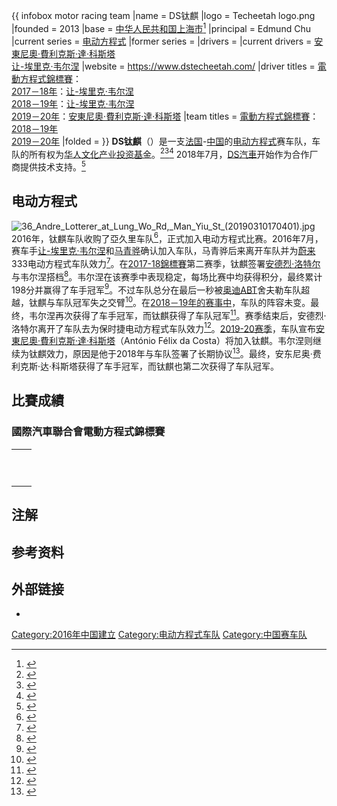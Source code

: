 {{noteTA
|G1=F1
|G2=Motor
}}
{{ infobox motor racing team
|name             = {{flagicon|FRA}}DS钛麒
|logo             = Techeetah logo.png
|founded          = 2013{{refn|group=N|钛麒实际成立于2013年，但後來在[[2016－17年電動方程式錦標賽|2016年]]收购亞久里车队加入賽事，而不是以新车队的形式加入了比赛。<ref>{{cite web|title=Team Aguri concludes Chinese takeover deal|url=http://www.motorsport.com/formula-e/news/team-aguri-concludes-chinese-takeover-deal-793253|website=Motorsport.com|first=Jamie|last=Klein|date=2016-06-28}}</ref>}}
|base             = [[中华人民共和国|中华人民共和国]][[上海市|上海市]]<ref>{{cite web|url=https://www.dstecheetah.com/team/meet-the-team/|title=About DS TECHEETAH|website=DS TECHEETAH}}</ref>
|principal        = Edmund Chu<br>{{le|馬克·普雷斯頓|Mark Preston (businessman)}}
|current series   = [[电动方程式|电动方程式]]
|former series    = 
|drivers          = 
|current drivers  = {{flagicon|POR}} [[安東尼奧·費利克斯·達·科斯塔|安東尼奧·費利克斯·達·科斯塔]]<br>{{flagicon|FRA}} [[让-埃里克·韦尔涅|让-埃里克·韦尔涅]]
|website          = https://www.dstecheetah.com/
|driver titles    = [[電動方程式|電動方程式錦標賽]]：<br>[[2017－18年電動方程式錦標賽|2017－18年]]：[[让-埃里克·韦尔涅|让-埃里克·韦尔涅]]<br>[[2018－19年电动方程式锦标赛|2018－19年]]：[[让-埃里克·韦尔涅|让-埃里克·韦尔涅]]<br>[[2019－20年电动方程式锦标赛|2019－20年]]：[[安東尼奧·費利克斯·達·科斯塔|安東尼奧·費利克斯·達·科斯塔]]
|team titles      = [[電動方程式|電動方程式錦標賽]]：<br>[[2018－19年电动方程式锦标赛|2018－19年]]<br>[[2019－20年电动方程式锦标赛|2019－20年]]
|folded           = <!-- {{End date|YYYY|MM|DD}}-->
}}
'''DS钛麒'''（{{lang-en|'''DS Techeetah'''}}）是一支[[法国|法国]]-[[中华人民共和国|中国]]的[[电动方程式|电动方程式]]赛车队，车队的所有权为[[华人文化产业投资基金|华人文化产业投资基金]]。<ref>{{cite web|url= https://www.fiaformulae.com/en/championship/teams-and-drivers/ds-techeetah-formula-e-team  |title= DS TECHEETAH |website=FIA Formula E}}</ref><ref>{{cite web|url= https://the-race.com/formula-e/ds-techeetahs-formula-e-future-in-flux-as-gen3-decision-looms/ |title= DS TECHEETAH’S FORMULA E FUTURE IN FLUX AS GEN3 DECISION LOOMS |website=The Race |first=Sam |last=Smith |date=4 January 2022}}</ref><ref>{{cite web|url=http://www.motorsport.com/formula-e/news/techeetah-the-inside-line-on-formula-e-s-newest-team-802423/|title=Techeetah: The inside line on Formula E's newest team|date=2016-07-27|accessdate=2016-08-21}}</ref> 2018年7月，[[DS汽車|DS汽車]]开始作为合作厂商提供技术支持。<ref>{{cite web|url=http://www.ds.com.cn/web/cn/spirit/dsworld/news/16382|title=DS汽车将与钛麒车队合作，征战电动方程式赛事|website=DS Automobile|date=2018-07-24}}</ref>

==电动方程式==
[[File:36_Andre_Lotterer_at_Lung_Wo_Rd,_Man_Yiu_St_(20190310170401).jpg|thumb]]
2016年，钛麒车队收购了亞久里车队<ref>{{cite web|url=http://insideevs.com/formula-e-accepts-10-teams-third-season-2016-17-adds-5-new-cities/|title=Formula E Accepts 10 Teams For Third Season 2016-17 And Adds 5 New Cities|date=2016-07-09}}</ref>，正式加入电动方程式比赛。2016年7月，赛车手[[让-埃里克·韦尔涅|让-埃里克·韦尔涅]]和[[马青骅|马青骅]]确认加入车队，马青骅后来离开车队并为[[蔚来|蔚来]]333电动方程式车队效力<ref>{{cite web|url=http://www.crash.net/formula-e/news/231886/1/vergne-qinghau-form-techeetah-formula-e-lineup.html|title=Vergne, Qinghau form Techeetah Formula E line-up|date=2016-07-07}}</ref>。在[[2017－18年電動方程式錦標賽|2017-18錦標賽]]第二赛季，钛麒签署[[安德烈·洛特尔|安德烈·洛特尔]]与韦尔涅搭档<ref>{{cite web|url=https://e-racing365.com/formula-e/exclusive-techeetah-sign-lotterer/|title=Lotterer Signs for Techeetah|last=Smith|first=Sam|work=e-racing365|date=2017-09-26|}}</ref>。韦尔涅在该赛季中表现稳定，每场比赛中均获得积分，最终累计198分并赢得了车手冠军<ref>{{cite web|url=https://e-racing365.com/formula-e/di-grassi-leads-audi-1-2-vergne-clinches-title-in-race-1/|title=Di Grassi Leads Audi 1-2; Vergne Clinches Title in Race 1|last=Dagys|first=John|work=e-racing365|date=2018-07-14}}</ref>。不过车队总分在最后一秒被[[奥迪|奥迪]]ABT舍夫勒车队超越，钛麒与车队冠军失之交臂<ref>{{cite web|url=https://e-racing365.com/formula-e/vergne-wins-race-2-audi-claims-teams-title-in-new-york/|title=Vergne Wins Race 2; Audi Claims Teams’ Title in New York|last=Dagys|first=John|work=e-racing365|date=2018-07-15}}</ref>。在[[2018－19年电动方程式锦标赛|2018－19年的赛事中]]，车队的阵容未变。最终，韦尔涅再次获得了车手冠军，而钛麒获得了车队冠军<ref>{{cite web|url=https://e-racing365.com/formula-e/frijns-wins-race-2-vergne-crowned-champion-in-nyc/|title=Frijns Wins Race 2; Vergne Crowned Champion in NYC|last=Dagys|first=John|work=e-racing365|date=2019-07-14}}</ref>。赛季结束后，安德烈·洛特尔离开了车队去为保时捷电动方程式车队效力<ref>{{Cite web|url=https://www.e-racing.net/2019/07/17/lotterer-joins-jani-at-porsche-for-season-six/|title=Lotterer joins Jani at Porsche for season six|website=e-racing.net|last=Smith|first=Topher|date=2019-07-17}}</ref>。[[2019－20年电动方程式锦标赛|2019-20赛季]]，车队宣布[[安東尼奧·費利克斯·達·科斯塔|安東尼奧·費利克斯·達·科斯塔]]（António Félix da Costa）将加入钛麒。韦尔涅则继续为钛麒效力，原因是他于2018年与车队签署了长期协议<ref>{{cite news|last1=Kalinauckas|first1=Alex|title=Formula E champion Jean-Eric Vergne's Techeetah contract extended |url=https://www.autosport.com/fe/news/140671/vergne-techeetah-fe-contract-extended|work={{tsl|en|Autosport||Autosport.com}}|publisher=[[Motorsport_Network|Motorsport Network]]|date=2018-09-14}}</ref>。最终，安东尼奥·费利克斯·达·科斯塔获得了车手冠军，而钛麒也第二次获得了车队冠军。

==比賽成績==
===國際汽車聯合會電動方程式錦標賽===
{|
|style="vertical-align:top; text-align:center"|
{| class="wikitable" style="font-size:90%"
|-style="vertical-align:middle;"
|-
! valign="middle"| 年份
! valign="middle"| 底盤
! valign="middle"| 引擎
! valign="middle"| 輪胎
! valign="middle"| 車手
! valign="middle"| 起步
! valign="middle"| 勝利
! valign="middle"| 桿位
! valign="middle"| 最快圈速
! valign="middle"| 頒獎台
! valign="middle"| 車手積分
! valign="middle"| 車手名次
! valign="middle"| 車隊積分
! valign="middle"| 車隊名次
|-
!colspan=14| 鈦麒車隊 (Techeetah)
|-
|rowspan=4| [[2016－17年电动方程式锦标赛|2016-17]]
|rowspan=6| {{le|斯帕克SRT01e|Spark-Renault SRT_01E}}
|rowspan=4| 雷諾Z.E.16
|rowspan=6| {{Michelin}}
| {{flagicon|FRA}} [[让-埃里克·韦尔涅|让-埃里克·韦尔涅]]
|12
|1
|0
|0
|5
|117
|第5
|rowspan="4"|156
|rowspan="4"|第5
|-
| {{flagicon|CHN}} [[马青骅|马青骅]]
|3
|0
|0
|0
|0
|0
|第25
|-
| {{flagicon|MEX}} [[埃斯特班·古铁雷斯|埃斯特班·古铁雷斯]]
|3
|0
|0
|0
|0
|5
|第22
|-
| {{flagicon|FRA}} {{le|斯特凡·薩拉茲|Stéphane Sarrazin}}
|6
|0
|0
|0
|2
|36
|第10
|-
|rowspan=2| [[2017－18年电动方程式锦标赛|2017-18]]
|rowspan=2| 雷諾Z.E.17
| {{flagicon|DEU}} [[安德烈·洛特尔|安德烈·洛特尔]]
|11
|0
|0
|1
|2
|64
|第8
|style="background:#dfdfdf;" rowspan="2"|'''262'''
|style="background:#dfdfdf;" rowspan="2"|'''亞軍'''
|-
| {{flagicon|FRA}} [[让-埃里克·韦尔涅|让-埃里克·韦尔涅]]
|12
|4
|4
|0
|6
|style="background:#ffffbf;"|'''198'''
|style="background:#ffffbf;"|'''冠軍'''
|-
!colspan=14| DS鈦麒 (DS Techeetah)
|-
|rowspan=2| [[2018－19年电动方程式锦标赛|2018-19]]
|rowspan=6| {{le|斯帕克SRT05e|Spark SRT05e}}
|rowspan=2| DS E-TENSE FE19
|rowspan=6| {{Michelin}}
| {{flagicon|FRA}} [[让-埃里克·韦尔涅|让-埃里克·韦尔涅]]
|13
|3
|1
|1
|5
|style="background:#ffffbf;"|'''136'''
|style="background:#ffffbf;"|'''冠軍'''
|style="background:#ffffbf;" rowspan="2"|'''222'''
|style="background:#ffffbf;" rowspan="2"|'''冠軍'''
|-
| {{flagicon|DEU}} [[安德烈·洛特尔|安德烈·洛特尔]]
|13
|0
|1
|1
|2
|86
|第8
|-
|rowspan=2| [[2019－20年电动方程式锦标赛|2019-20]]
|rowspan=2| DS E-TENSE FE20
| {{flagicon|POR}} [[安東尼奧·費利克斯·達·科斯塔|安東尼奧·費利克斯·達·科斯塔]]
|11
|3
|3
|2
|6
|style="background:#ffffbf;"|'''158'''
|style="background:#ffffbf;"|'''冠軍'''
|style="background:#ffffbf;" rowspan="2"|'''244'''
|style="background:#ffffbf;" rowspan="2"|'''冠軍'''
|-
| {{flagicon|FRA}} [[让-埃里克·韦尔涅|让-埃里克·韦尔涅]]
|11
|1
|2
|0
|3
|style="background:#ffdf9f;"|'''86'''
|style="background:#ffdf9f;"|'''季軍'''
|-
|rowspan=2| [[2020－21年世界電動方程式錦標賽|2020-21]]
|rowspan=2| DS E-TENSE FE20<br>DS E-TENSE FE21
| {{flagicon|POR}} [[安東尼奧·費利克斯·達·科斯塔|安東尼奧·費利克斯·達·科斯塔]]
|15
|1
|2
|1
|3
|86
|第8
|rowspan=2 style="background:#ffdf9f;"|'''166'''
|rowspan=2 style="background:#ffdf9f;"|'''季軍'''
|-
| {{flagicon|FRA}} [[让-埃里克·韦尔涅|让-埃里克·韦尔涅]]
|15
|1
|1
|1
|2
|80
|第10
|-
|}
| style="vertical-align:top;" |
<br />
|}

==注解==
{{reflist|group=N}}

==参考资料==
{{Reflist}}

== 外部链接 ==
* {{官方网站|https://www.dstecheetah.com/}}

[[Category:2016年中国建立|Category:2016年中国建立]]
[[Category:电动方程式车队|Category:电动方程式车队]]
[[Category:中国赛车队|Category:中国赛车队]]